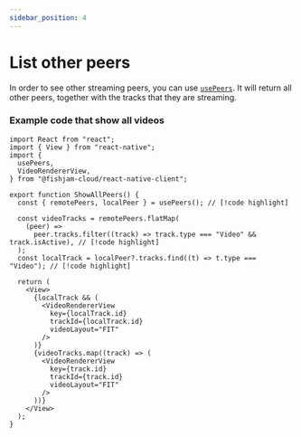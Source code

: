 ```yaml
---
sidebar_position: 4
---
```


# List other peers

In order to see other streaming peers, you can use [`usePeers`](../../api/mobile/functions/usePeers). It will return all  
other peers, together with the tracks that they are streaming.

### Example code that show all videos

```tsx
import React from "react";
import { View } from "react-native";
import {
  usePeers,
  VideoRendererView,
} from "@fishjam-cloud/react-native-client";

export function ShowAllPeers() {
  const { remotePeers, localPeer } = usePeers(); // [!code highlight]

  const videoTracks = remotePeers.flatMap(
    (peer) =>
      peer.tracks.filter((track) => track.type === "Video" && track.isActive), // [!code highlight]
  );
  const localTrack = localPeer?.tracks.find((t) => t.type === "Video"); // [!code highlight]

  return (
    <View>
      {localTrack && (
        <VideoRendererView
          key={localTrack.id}
          trackId={localTrack.id}
          videoLayout="FIT"
        />
      )}
      {videoTracks.map((track) => (
        <VideoRendererView
          key={track.id}
          trackId={track.id}
          videoLayout="FIT"
        />
      ))}
    </View>
  );
}
```
